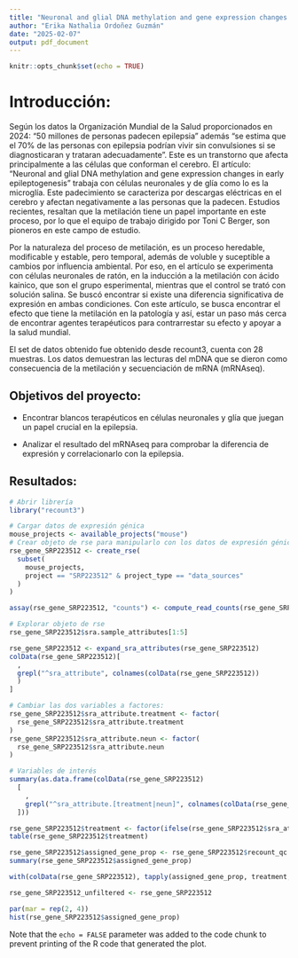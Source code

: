 ```yaml
---
title: "Neuronal and glial DNA methylation and gene expression changes in early epileptogenesis"
author: "Erika Nathalia Ordoñez Guzmán"
date: "2025-02-07"
output: pdf_document
---
```


```r
knitr::opts_chunk$set(echo = TRUE)
```

# Introducción: 

Según los datos la Organización Mundial de la Salud proporcionados en 2024: "50 millones de personas padecen epilepsia" además "se estima que el 70% de las personas con epilepsia podrían vivir sin convulsiones si se diagnosticaran y trataran adecuadamente". Este es un transtorno que afecta principalmente a las células que conforman el cerebro. El artículo: "Neuronal and glial DNA methylation and gene expression changes in early epileptogenesis" trabaja con células neuronales y de glía como lo es la microglía. Este padecimiento se caracteriza por descargas eléctricas en el cerebro y afectan negativamente a las personas que la padecen. Estudios recientes, resaltan que la metilación tiene un papel importante en este proceso, por lo que el equipo de trabajo dirigido por Toni C Berger, son pioneros en este campo de estudio. 

Por la naturaleza del proceso de metilación, es un proceso heredable, modificable y estable, pero temporal, además de voluble y suceptible a cambios por influencia ambiental. Por eso, en el artículo se experimenta con células neuronales de ratón, en la inducción a la metilación con ácido kainico, que son el grupo esperimental, mientras que el control se trató con solución salina. Se buscó encontrar si existe una diferencia significativa de expresión en ambas condiciones. 
Con este artículo, se busca encontrar el efecto que tiene la metilación en la patología y así, estar un paso más cerca de encontrar agentes terapéuticos para contrarrestar su efecto y apoyar a la salud mundial. 

El set de datos obtenido fue obtenido desde recount3, cuenta con 28 muestras. Los datos demuestran las lecturas del mDNA que se dieron como consecuencia de la metilación y secuenciación de mRNA (mRNAseq). 

## Objetivos del proyecto:

- Encontrar blancos terapéuticos en células neuronales y glía que juegan un papel crucial en la epilepsia. 

- Analizar el resultado del mRNAseq para comprobar la diferencia de expresión y correlacionarlo con la epilepsia.  

## Resultados: 



```r
# Abrir librería
library("recount3")

# Cargar datos de expresión génica
mouse_projects <- available_projects("mouse")
# Crear objeto de rse para manipularlo con los datos de expresión génica.
rse_gene_SRP223512 <- create_rse(
  subset(
    mouse_projects,
    project == "SRP223512" & project_type == "data_sources"
  )
)

assay(rse_gene_SRP223512, "counts") <- compute_read_counts(rse_gene_SRP223512)
```

```r
# Explorar objeto de rse
rse_gene_SRP223512$sra.sample_attributes[1:5]
```

```r
rse_gene_SRP223512 <- expand_sra_attributes(rse_gene_SRP223512)
colData(rse_gene_SRP223512)[
  ,
  grepl("^sra_attribute", colnames(colData(rse_gene_SRP223512))
  )
]

# Cambiar las dos variables a factores:
rse_gene_SRP223512$sra_attribute.treatment <- factor(
  rse_gene_SRP223512$sra_attribute.treatment
)
rse_gene_SRP223512$sra_attribute.neun <- factor(
  rse_gene_SRP223512$sra_attribute.neun
)

# Variables de interés
summary(as.data.frame(colData(rse_gene_SRP223512)
  [
    ,
    grepl("^sra_attribute.[treatment|neun]", colnames(colData(rse_gene_SRP223512)))
  ]))

rse_gene_SRP223512$treatment <- factor(ifelse(rse_gene_SRP223512$sra_attribute.treatment == "Kainate", "epilepsy", "placebo"))
table(rse_gene_SRP223512$treatment)

rse_gene_SRP223512$assigned_gene_prop <- rse_gene_SRP223512$recount_qc.gene_fc_count_all.assigned / rse_gene_SRP223512$recount_qc.gene_fc_count_all.total
summary(rse_gene_SRP223512$assigned_gene_prop)

with(colData(rse_gene_SRP223512), tapply(assigned_gene_prop, treatment, summary))

rse_gene_SRP223512_unfiltered <- rse_gene_SRP223512
```

```r
par(mar = rep(2, 4))
hist(rse_gene_SRP223512$assigned_gene_prop)
```

Note that the `echo = FALSE` parameter was added to the code chunk to prevent printing of the R code that generated the plot.
